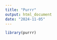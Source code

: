 ```yaml
---
title: "Purrr"
output: html_document
date: "2024-11-05"
---
```


```r
library(purrr)
```

